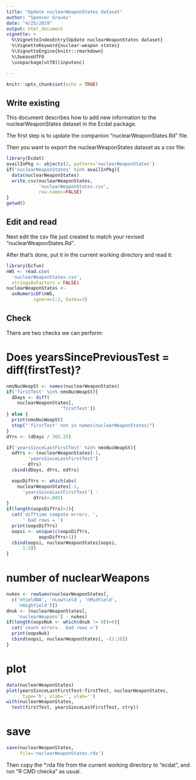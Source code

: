 ```yaml
---
title: "Update nuclearWeaponStates dataset"
author: "Spencer Graves"
date: "4/25/2019"
output: html_document
vignette: >
  %\VignetteIndexEntry{Update nuclearWeaponStates dataset}
  %\VignetteKeyword{nuclear-weapon states}
  %\VignetteEngine{knitr::rmarkdown}
  %\SweaveUTF8
  \usepackage[utf8](inputenc)

---
```


```r
knitr::opts_chunk$set(echo = TRUE)
```

## Write existing 

This document describes how to add new information to the nuclearWeaponStates dataset in the Ecdat package.  

The first step is to update the companion "nuclearWeaponStates.Rd" file.  

Then you want to export the nuclearWeaponStates dataset as a csv file:

```r
library(Ecdat)
availInPkg <- objects(2, pattern='nuclearWeaponStates')
if('nuclearWeaponStates' %in% availInPkg){
  data(nuclearWeaponStates)
  write.csv(nuclearWeaponStates, 
            'nuclearWeaponStates.csv', 
            row.names=FALSE)
}
getwd()
```

## Edit and read 

Next edit the csv file just created to match your revised  "nuclearWeaponStates.Rd".

After that's done, put it in the current working directory and read it:

```r
library(Ecfun)
nWS <- read.csv(
  'nuclearWeaponStates.csv', 
  stringsAsFactors = FALSE)
nuclearWeaponStates <-
  asNumericDF(nWS, 
          ignore=1:2, Dates=3) 
```

## Check 

There are two checks we can perform:  

# Does yearsSincePreviousTest = diff(firstTest)?

```r
nmsNucWeapSt <- names(nuclearWeaponStates)
if('firstTest' %in% nmsNucWeapSt){
  dDays <- diff(
    nuclearWeaponStates[,
                    'firstTest'])
} else {
  print(nmsNucWeapSt)
  stop("'firstTest' not in names(nuclearWeaponStates)")
}
dYrs <- (dDays / 365.25)

if('yearsSinceLastFirstTest' %in% nmsNucWeapSt){
  edYrs <- (nuclearWeaponStates[-1,
        'yearsSinceLastFirstTest'] 
      - dYrs)
  cbind(dDays, dYrs, edYrs)

  oopsDifYrs <- which(abs(
    nuclearWeaponStates[-1,
      'yearsSinceLastFirstTest'] - 
          dYrs)>.005)
}
if(length(oopsDifYrs)>1){
  cat('difftime compute errors. ', 
      ' bad rows = ')
  print(oopsDifYrs)
  oopsi <- unique(c(oopsDifYrs, 
            oopsDifYrs+1))
  cbind(oopsi, nuclearWeaponStates[oopsi, 
      1:3])
}
```

# number of nuclearWeapons

```r
nukes <- rowSums(nuclearWeaponStates[, 
  c('nYieldNA', 'nLowYield', 'nMidYield',
    'nHighYield')])
dnuk <- (nuclearWeaponStates[,
    'nuclearWeapons'] - nukes)
if(length(oopsNuk <- which(dnuk != 0))>0){
  cat('count errors.  bad rows =')
  print(oopsNuk)
  cbind(oopsi, nuclearWeaponStates[, -(2:3)])
}
```

# plot 

```r
data(nuclearWeaponStates)
plot(yearsSinceLastFirstTest~firstTest, nuclearWeaponStates, 
      type='h', xlab='', ylab='')
with(nuclearWeaponStates, 
  text(firstTest, yearsSinceLastFirstTest, ctry))
```  
  
# save 

```r
save(nuclearWeaponStates, 
     file='nuclearWeaponStates.rda')
```

Then copy the *.rda file from the current working directory to "ecdat\data", and run "R CMD checka" as usual.  
